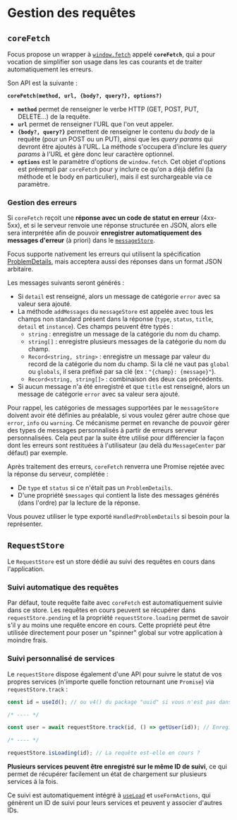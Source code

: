 
<Meta title="Les bases/Gestion des requêtes" />

# Gestion des requêtes

## `coreFetch`

Focus propose un wrapper à [`window.fetch`](https://developer.mozilla.org/en-US/docs/Web/API/Fetch_API/Using_Fetch) appelé **`coreFetch`**, qui a pour vocation de simplifier son usage dans les cas courants et de traiter automatiquement les erreurs.

Son API est la suivante :

**`coreFetch(method, url, {body?, query?}, options?)`**

-   **`method`** permet de renseigner le verbe HTTP (GET, POST, PUT, DELETE...) de la requête.
-   **`url`** permet de renseigner l'URL que l'on veut appeler.
-   **`{body?, query?}`** permettent de renseigner le contenu du _body_ de la requête (pour un POST ou un PUT), ainsi que les _query params_ qui devront être
    ajoutés à l'URL. La méthode s'occupera d'inclure les _query params_ à l'URL et gère donc leur caractère optionnel.
-   **`options`** est le paramètre d'options de `window.fetch`. Cet objet d'options est prérempli par `coreFetch` pour y inclure ce qu'on a déjà défini (la
    méthode et le body en particulier), mais il est surchargeable via ce paramètre.

### Gestion des erreurs

Si `coreFetch` reçoit une **réponse avec un code de statut en erreur** (4xx-5xx), et si le serveur renvoie une réponse structurée en JSON, alors elle sera
interprétée afin de pouvoir **enregistrer automatiquement des messages d'erreur** (à priori) dans le [`messageStore`](/docs/les-bases-gestion-des-messages--docs).

Focus supporte nativement les erreurs qui utilisent la spécification [ProblemDetails](https://www.rfc-editor.org/rfc/rfc7807), mais acceptera aussi des réponses dans un format JSON arbitaire.

Les messages suivants seront générés :

-   Si `detail` est renseigné, alors un message de catégorie `error` avec sa valeur sera ajouté.
-   La méthode `addMessages` du `messageStore` est appelée avec tous les champs non standard présent dans la réponse (`type`, `status`, `title`,
    `detail` et `instance`). Ces champs peuvent être typés :
    -   `string` : enregistre un message de la catégorie du nom du champ.
    -   `string[]` : enregistre plusieurs messages de la catégorie du nom du champ.
    -   `Record<string, string>` : enregistre un message par valeur du record de la catégorie du nom du champ. Si la clé ne vaut pas `global` ou
        `globals`, il sera préfixé par sa clé (ex : `"{champ}: {message}"`).
    -   `Record<string, string[]>` : combinaison des deux cas précédents.
-   Si aucun message n'a été enregistré et que `title` est renseigné, alors un message de catégorie `error` avec sa valeur sera ajouté.

Pour rappel, les catégories de messages supportées par le `messageStore` doivent avoir été définies au préalable, si vous voulez gérer autre chose que
`error`, `info` ou `warning`. Ce mécanisme permet en revanche de pouvoir gérer des types de messages personnalisés à partir de erreurs serveur
personnalisées. Cela peut par la suite être utilisé pour différencier la façon dont les erreurs sont restituées à l'utilisateur (au delà du `MessageCenter` par
défaut) par exemple.

Après traitement des erreurs, `coreFetch` renverra une Promise rejetée avec la réponse du serveur, complétée :

-   De `type` et `status` si ce n'était pas un `ProblemDetails`.
-   D'une propriété `$messages` qui contient la liste des messages générés (dans l'ordre) par la lecture de la réponse.

Vous pouvez utiliser le type exporté `HandledProblemDetails` si besoin pour la représenter.

## `RequestStore`

Le `RequestStore` est un store dédié au suivi des requêtes en cours dans l'application.

### Suivi automatique des requêtes

Par défaut, toute requête faite avec `coreFetch` est automatiquement suivie dans ce store. Les requêtes en cours peuvent se récupérer dans
`requestStore.pending` et la propriété `requestStore.loading` permet de savoir s'il y au moins une requête encore en cours. Cette propriété peut être
utilisée directement pour poser un "spinner" global sur votre application à moindre frais.

### Suivi personnalisé de services

Le `requestStore` dispose également d'une API pour suivre le statut de vos propres services (n'importe quelle fonction retournant une `Promise`) via
`requestStore.track` :

```ts
const id = useId(); // ou v4() du package "uuid" si vous n'est pas dans un composant

/* ---- */

const user = await requestStore.track(id, () => getUser(id)); // Enregistre le service sur cet ID et l'appelle

/* ---- */

requestStore.isLoading(id); // La requête est-elle en cours ?
```

**Plusieurs services peuvent être enregistré sur le même ID de suivi**, ce qui permet de récupérer facilement un état de chargement sur plusieurs services à la
fois.

Ce suivi est automatiquement intégré à [`useLoad`](/docs/modèle-métier-chargement-des-données--docs#useload-et-nodeload) et `useFormActions`, qui génèrent un ID de suivi pour leurs services et peuvent y associer d'autres IDs.
